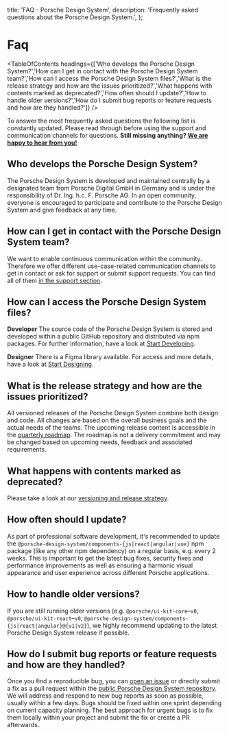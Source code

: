 
  title: 'FAQ - Porsche Design System',
  description: 'Frequently asked questions about the Porsche Design System.',
};

# Faq

<TableOfContents headings={['Who develops the Porsche Design System?','How can I get in contact with the Porsche Design System team?','How can I access the Porsche Design System files?','What is the release strategy and how are the issues prioritized?','What happens with contents marked as deprecated?','How often should I update?','How to handle older versions?','How do I submit bug reports or feature requests and how are they handled?']} />

To answer the most frequently asked questions the following list is constantly updated. Please read through before using
the support and communication channels for questions. **Still missing anything?
[We are happy to hear from you!](/help/support)**

## Who develops the Porsche Design System?

The Porsche Design System is developed and maintained centrally by a designated team from Porsche Digital GmbH in
Germany and is under the responsibility of Dr. Ing. h.c. F. Porsche AG. In an open community, everyone is encouraged to
participate and contribute to the Porsche Design System and give feedback at any time.

## How can I get in contact with the Porsche Design System team?

We want to enable continuous communication within the community. Therefore we offer different use-case-related
communication channels to get in contact or ask for support or submit support requests. You can find all of them
[in the support section](/help/support).

## How can I access the Porsche Design System files?

**Developer** The source code of the Porsche Design System is stored and developed within a public GitHub repository and
distributed via npm packages. For further information, have a look at [Start Developing](/developing/introduction).

**Designer** There is a Figma library available. For access and more details, have a look at
[Start Designing](/designing/introduction).

## What is the release strategy and how are the issues prioritized?

All versioned releases of the Porsche Design System combine both design and code. All changes are based on the overall
business goals and the actual needs of the teams. The upcoming release content is accessible in the
[quarterly roadmap](/news/roadmap). The roadmap is not a delivery commitment and may be changed based on upcoming needs,
feedback and associated requirements.

## What happens with contents marked as deprecated?

Please take a look at our [versioning and release strategy](/must-know/versioning).

## How often should I update?

As part of professional software development, it's recommended to update the
`@porsche-design-system/components-{js|react|angular|vue}` npm package (like any other npm dependency) on a regular
basis, e.g. every 2 weeks. This is important to get the latest bug fixes, security fixes and performance improvements as
well as ensuring a harmonic visual appearance and user experience across different Porsche applications.

## How to handle older versions?

If you are still running older versions (e.g. `@porsche/ui-kit-core`–`v0`, `@porsche/ui-kit-react`–`v0`,
`@porsche-design-system/components-{js|react|angular}@{v1|v2}`), we highly recommend updating to the latest Porsche
Design System release if possible.

## How do I submit bug reports or feature requests and how are they handled?

Once you find a reproducible bug, you can
[open an issue](https://github.com/porsche-design-system/porsche-design-system/issues/new/choose) or directly submit a
fix as a pull request within the
[public Porsche Design System repository](https://github.com/porsche-design-system/porsche-design-system). We will
address and respond to new bug reports as soon as possible, usually within a few days. Bugs should be fixed within one
sprint depending on current capacity planning. The best approach for urgent bugs is to fix them locally within your
project and submit the fix or create a PR afterwards.
